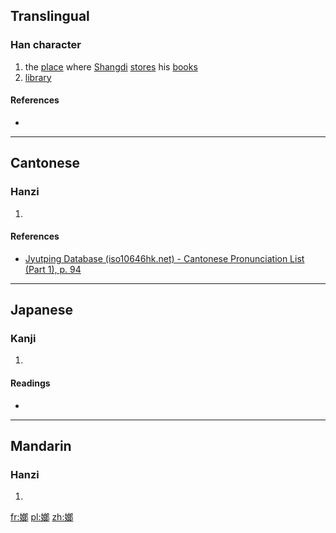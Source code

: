 ==Translingual==

===Han character===
{{Han char|rn=38|rad=女|as=09|sn=12|four=|canj=女戈戈中 (VIIL)|ids=⿰[[女]][[郎]]}}

# the [[place]] where [[w:Shangdi|Shangdi]] [[store]]s his [[book]]s
# [[library]]

====References====
* {{Han ref|kx=0269.160|dkj=06625|hdz=21062.030|uh=5ACF|ud=23247}}

----

==Cantonese==

===Hanzi===
{{yue-hanzi|jyut=[[long4]]|y=long4}}

# {{defn|lang=yue|sort=女09}}

====References====
* [http://www.iso10646hk.net/jp/document/download.jsp Jyutping Database (iso10646hk.net) - Cantonese Pronunciation List (Part 1), p. 94]

----

==Japanese==

===Kanji===
{{ja-kanji|grade=|rs=女09}}

# {{defn|lang=ja|sort=女09}}

====Readings====
* {{ja-readings|on=[[ろう]] (rō)|kun=}}

----

==Mandarin==

===Hanzi===
{{cmn-hanzi|pin=[[láng]] ([[lang2]])|wg=lang<sup>2</sup>}}

# {{defn|lang=cmn|sort=女09}}

[[fr:嫏]]
[[pl:嫏]]
[[zh:嫏]]